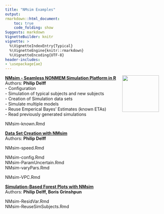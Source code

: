```yaml
---
title: "NMsim Examples"
output:
rmarkdown::html_document:
    toc: true
    code_folding: show
Suggests: markdown
VignetteBuilder: knitr
vignette: >
  %\VignetteIndexEntry{Typical}
  %\VignetteEngine{knitr::rmarkdown}
  %\VignetteEncoding{UTF-8}
header-includes:
- \usepackage{ae}
---
```



<img src='../man/figures/NMsimlogo240.png' align="right" height="120" />



[**NMsim - Seamless NONMEM Simulation Platform in R**](NMsim-intro.html)  
Authors: **Philip Delff**  
 - Configuration  
 - Simulation of typical subjects and new subjects  
 - Creation of Simulation data sets  
 - Simulate multiple models  
 - Reuse Emperical Bayes' Estimates (known ETAs)  
 - Read previously generated simulations  

NMsim-known.Rmd  

[**Data Set Creation with NMsim**](NMsim-DataCreate.Rmd)  
Authors: **Philip Delff**  


NMsim-speed.Rmd  

NMsim-config.Rmd  
NMsim-ParamUncertain.Rmd  
NMsim-varyPars.Rmd  

NMsim-VPC.Rmd  

[**Simulation-Based Forest Plots with NMsim**](NMsim-forest.html)  
Authors: **Philip Delff, Boris Grinshpun**  

NMsim-ResidVar.Rmd  
NMsim-ReuseSimSubjects.Rmd
